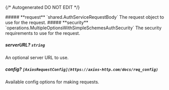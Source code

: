 {/* Autogenerated DO NOT EDIT  */}

<Collapsible>
    ##### **request** `shared.AuthServiceRequestBody`
    The request object to use for the request.
    <Collapsible.Break/>
    <AuthServiceRequestBody/>
</Collapsible>

<Collapsible>
    ##### **security** `operations.MultipleOptionsWithSimpleSchemesAuthSecurity`
    The security requirements to use for the request.
    <Collapsible.Break/>
    <MultipleOptionsWithSimpleSchemesAuthSecurity/>
</Collapsible>

##### **serverURL?** `string`
An optional server URL to use.

##### **config?** `[AxiosRequestConfig](https://axios-http.com/docs/req_config)`
Available config options for making requests.

